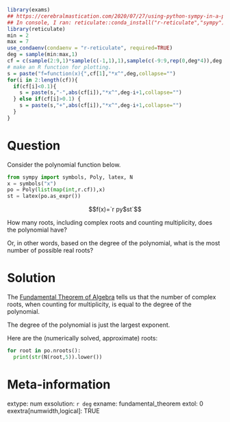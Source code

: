 ```r
library(exams)
## https://cerebralmastication.com/2020/07/27/using-python-sympy-in-a-python-code-chunk-in-rmarkdown/
## In console, I ran: reticulate::conda_install("r-reticulate","sympy")
library(reticulate)
min = 2
max = 7
use_condaenv(condaenv = "r-reticulate", required=TRUE)
deg = sample(min:max,1)
cf = c(sample(2:9,1)*sample(c(-1,1),1),sample(c(-9:9,rep(0,deg*4)),deg,T))
# make an R function for plotting.
s = paste("f=function(x){",cf[1],"*x^",deg,collapse="")
for(i in 2:length(cf)){
  if(cf[i]<0.1){
    s = paste(s,"-",abs(cf[i]),"*x^",deg-i+1,collapse="")
  } else if(cf[i]>0.1) {
    s = paste(s,"+",abs(cf[i]),"*x^",deg-i+1,collapse="")
  }
}
```


Question
========

Consider the polynomial function below.

```python
from sympy import symbols, Poly, latex, N
x = symbols("x")
po = Poly(list(map(int,r.cf)),x)
st = latex(po.as_expr())
```


$$f(x)=`r py$st`$$

How many roots, including complex roots and counting multiplicity, does the polynomial have?

Or, in other words, based on the degree of the polynomial, what is the most number of possible real roots?


Solution
========

The [Fundamental Theorem of Algebra](https://en.wikipedia.org/wiki/Fundamental_theorem_of_algebra){target="blank"} tells us that the number of complex roots, when counting for multiplicity, is equal to the degree of the polynomial.

The degree of the polynomial is just the largest exponent.

Here are the (numerically solved, approximate) roots:

```python
for root in po.nroots():
  print(str(N(root,5)).lower())
```


Meta-information
============
extype: num
exsolution: `r deg`
exname: fundamental_theorem
extol: 0
exextra[numwidth,logical]: TRUE

